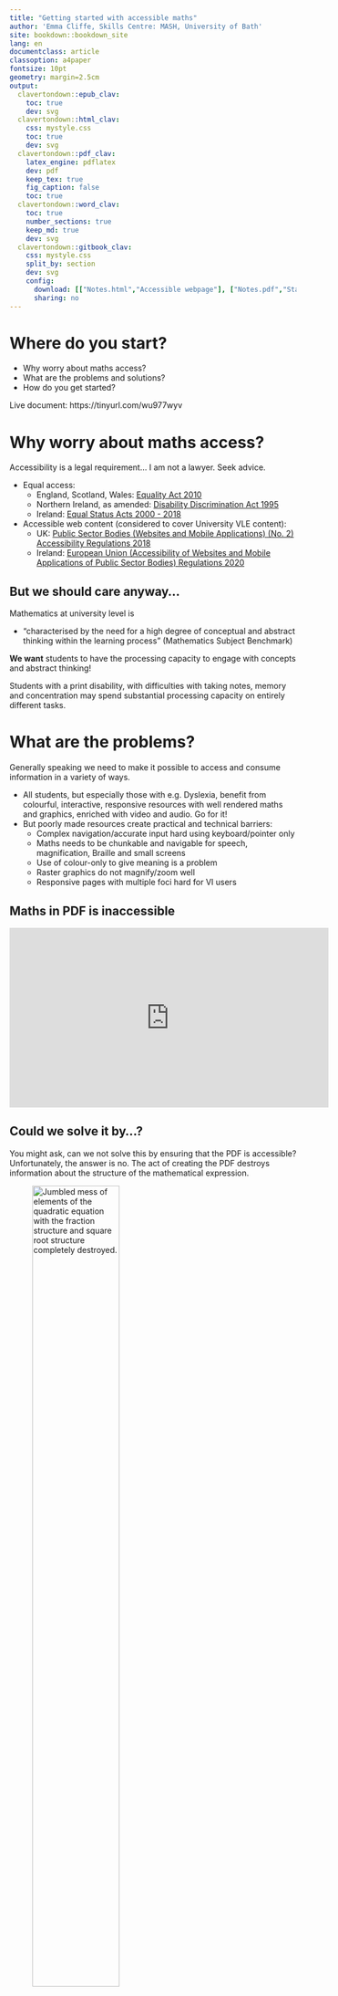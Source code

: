 ```yaml
---
title: "Getting started with accessible maths"
author: 'Emma Cliffe, Skills Centre: MASH, University of Bath'
site: bookdown::bookdown_site
lang: en
documentclass: article
classoption: a4paper
fontsize: 10pt
geometry: margin=2.5cm
output:
  clavertondown::epub_clav:
    toc: true
    dev: svg
  clavertondown::html_clav:
    css: mystyle.css
    toc: true
    dev: svg
  clavertondown::pdf_clav:
    latex_engine: pdflatex
    dev: pdf
    keep_tex: true
    fig_caption: false
    toc: true
  clavertondown::word_clav:
    toc: true
    number_sections: true
    keep_md: true
    dev: svg
  clavertondown::gitbook_clav:
    css: mystyle.css
    split_by: section
    dev: svg
    config:
      download: [["Notes.html","Accessible webpage"], ["Notes.pdf","Standard print PDF"], ["NotesClear.pdf","Clear print PDF"], ["NotesLarge.pdf","Large print PDF"], ["Notes.docx","Accessible Word document"], ["Notes.epub","Accessible EPub book" ]]
      sharing: no
---
```


\newpage
\pagenumbering{arabic}

# Where do you start? {-}

* Why worry about maths access?
* What are the problems and solutions?
* How do you get started?

Live document: https://tinyurl.com/wu977wyv 

# Why worry about maths access?

Accessibility is a legal requirement... I am not a lawyer. Seek advice.

* Equal access:
  * England, Scotland, Wales: [Equality Act 2010 ](https://www.legislation.gov.uk/ukpga/2010/15/contents)
  * Northern Ireland, as amended: [Disability Discrimination Act 1995](http://www.niassembly.gov.uk/globalassets/Documents/RaISe/Publications/2012/ofmdfm/2712.pdf)
  * Ireland: [Equal Status Acts 2000 - 2018](https://www.ihrec.ie/guides-and-tools/human-rights-and-equality-in-the-provision-of-good-and-services/what-does-the-law-say/equal-status-acts/) 
* Accessible web content (considered to cover University VLE content):
  * UK: [Public Sector Bodies (Websites and Mobile Applications) (No. 2) Accessibility Regulations 2018](https://www.legislation.gov.uk/uksi/2018/852/contents/made)
  * Ireland: [European Union (Accessibility of Websites and Mobile Applications of Public Sector Bodies) Regulations 2020](https://www.irishstatutebook.ie/eli/2020/si/358/made/en/print)

## But we should care anyway...

Mathematics at university level is

* "characterised by the need for a high degree of conceptual and abstract thinking within the learning process" (Mathematics Subject Benchmark)

**We want** students to have the processing capacity to engage with concepts and abstract thinking!

Students with a print disability, with difficulties with taking notes, memory and concentration may spend substantial processing capacity on entirely different tasks.

# What are the problems?

Generally speaking we need to make it possible to access and consume information in a variety of ways. 

* All students, but especially those with e.g. Dyslexia, benefit from colourful, interactive, responsive resources with well rendered maths and graphics, enriched with video and audio. Go for it!
* But poorly made resources create practical and technical barriers:
  * Complex navigation/accurate input hard using keyboard/pointer only
  * Maths needs to be chunkable and navigable for speech, magnification, Braille and small screens
  * Use of colour-only to give meaning is a problem
  * Raster graphics do not magnify/zoom well
  * Responsive pages with multiple foci hard for VI users

## Maths in PDF is inaccessible

<iframe width="560" height="315" title="Maths in a PDF being read aloud" src="https://www.youtube-nocookie.com/embed/BsTqEjTIILQ?start=42&rel=0&end=63" frameborder="0" allow="accelerometer; autoplay; encrypted-media; gyroscope; picture-in-picture" allowfullscreen></iframe>

## Could we solve it by...?

You might ask, can we not solve this by ensuring that the PDF is accessible? Unfortunately, the answer is no. The act of creating the PDF destroys information about the structure of the mathematical expression. 

![Reflowing a PDF visually destroys the maths](./Figs/reflowing.png){alt="Jumbled mess of elements of the quadratic equation with the fraction structure and square root structure completely destroyed." width="60%"}

# What are the solutions?

Using assistive technology effectively for maths requires:

* Authors to produce accessible mathematical materials
* Readers to have assistive technology which works with the specific format of mathematical text

## Structure

Computers rely on structural integrity to process maths:

* PDF, print, handwriting and E-books using images of maths cannot be processed. They are inaccessible and inflexible on, for instance, small screen devices. They are lossy formats for maths!
* Word, HTML based formats and EPub3 have structural integrity for maths and are accessible to many assistive technologies
* But not all AT can access maths all formats! PowerPoint 365 is theoretically accessible but most AT won't work with it
* And most mathematicians use specialist scientific document preparation systems such as LaTeX, which, historically, have not output these formats

## Could we convert the LaTeX?

* It depends on the LaTeX...
* It is **not possible** to convert LaTeX to html in the general case 
* It is easy to 'fall out' of the convertible subset without realising or knowing why, the addition of a package, change of preamble order, use of a seemingly innocent command...


## Could we convert the mathematicians?!

Any new document preparation system needs to ***enable*** the writer by providing the key features of mathematical/scientific document preparation. And these features make things complex. 

* Software is catching up and in flux.
* Nothing is easy to learn.

Increasingly mathematicians are exploring and converting, but they need appropriate institutional infrastructure, support, workload time allocation and training. Without this the task remains unreasonable.  

## What do we convert ***to***?

Only three formats of mathematical text are accessible:

* HTML using MathJax to render the mathematics
* Word/PowerPoint using the inbuilt equation editor
* EPub3 using MathML

Whatever **other** formats you supply you **must** supply at least one or, ideally, all of these to meet the public bodies requirement. 

* Supply your course content 'spine' in this format.

## Is that enough?

No. The equal access acts mean we need to meet individual needs so you may need to produce any of the other formats. This makes PowerPoint a problem as it cannot be converted.

**And** you also need to supply PDF! 

* Not all accessibility is about technical access
* Clear print PDF is selected most often by disabled students in the Department of Mathematical Sciences.

# How do you get started?

Ideals are great but let us be pragmatic. 

* Assess where you are
* Have a plan for meeting individual needs for equal access
  * Leadership: Recognise this may be expensive for a number of years. It will get cheaper. We've been doing this for nearly 20 years. This semester one lecturer used this plan.  
* Pick something achieveable to change in your general practice 
  * Leadership: What is achievable depends on the resources you provide and this is what ultimately reduces risk and cost.
* Start!
  * Be clear about what is and is not accessible and what a student should do if they need a different format (see having a plan)

## Word/PowerPoint 365

  * Use the inbuilt Accessibility Checker and information on e.g. [Making your Word documents accessible](https://support.office.com/en-gb/article/make-your-word-documents-accessible-to-people-with-disabilities-d9bf3683-87ac-47ea-b91a-78dcacb3c66d)
  * Write *all* mathematical text written using the MS 365 equation editor. E.g. if you are writing about the variable \(x\) or \(\theta\) it should be written as an equation. If you are writing \(x^2\) it should be written as an equation.
    * Never use insert symbol.
    * Never write superscripts, subscripts, fractions etc. using font or style changes and standard keyboard input alone
    * Never use an image of an equation.
  * Use Review -> Read Aloud (Alt + Ctrl + Space) to check the maths 

More information and tools within [accessible mathematical Word document workshop resources](https://stem-enable.github.io/WordWorkshop/) and [effective (keyboard-only) input of maths in Word](https://bathmash.github.io/gettingstarted/Word/index.html). 
 
## Sounds solved to me?
 
Some students will require MathType format

* Because their AT vendor has not implemented the interface to Word but the AT does work with MathType. Test everything and contact the vendors!
* Materials should be prepared as above and then a ***copy*** converted to MathType as automatic conversion of all expressions cannot be reversed.

Also... this generally won't work for the mathematicians and some scientists.
 
* Word is not a scientific document preparation system. 
* For those who use LaTeX we need a different plan.


## Web: WCAG 2.1 AA + MathJax!

* Check it meets the legal requirement of WCAG 2.1 Level AA with e.g. [Accessibility Insights for Web plugin for Chrome](https://accessibilityinsights.io/docs/en/web/overview)

* Check it is MathJax... Right click!
\[x = \frac{-b\pm\sqrt{b^2 - 4ac}}{2a}\]

  * Provides/enables: navigation, chunking, zoom, copy/paste, colour, size and layout changes...
  * Structural integrity enables assistive technology including text-to-speech, screenreaders, electronic Braille
  * Fallback for ARIA-aware AT without native support
  * AT providers without native support and not ARIA aware are a problem but not your problem.
* [Experience this yourself](https://people.bath.ac.uk/cspehj/coventry/arclengthInR.html)


## Supporting mathematicians

* Web + MathJax is the most accessible end format for a mathematical or scientific document but we need a way to prepare the document. 
* We are not perscriptive, we'll support anything which works. 
* Two main approaches have attracted most of the mathematicians at Bath but there are some other rarer contenders! 

## Try converting the LaTeX

* Experts: [tools which may work for a large subset but cannot tell you anything about why something doesn't work](https://hub.docker.com/r/bathmash/mathaltnotes)
* Non-experts at Bath who want to stick with LaTeX have found that [lwarp](https://ctan.org/pkg/lwarp?lang=en) works for them if they are careful. 
  * Beware of some hard work (documentation currently 1237 pages)
  * What happens depends on what you are doing in LaTeX
  * You have to work that out and test for accessibility for yourself.
  * [Quick lwarp demo](https://github.com/STEM-Enable/Getting-started-with-accessible-maths-March-2023/raw/main/example/LwarpExample.zip) ([link for Emma during the talk](https://posit.cloud/content/5657619))
 
## RMarkdown formats
 
RMarkdown is a language designed for transform to html 

* LaTeX for equations 
* Simple markup language for the rest of the document. 
* Authors are confined to a transformable subset with a quick compile loop and a supportive GUI. 
* The output has known accessibility features. 
* The typesetting is still extensible, just more reasonably so.
* More information on getting started with RMarkdown see [Using R as a basis for writing an accessible mathematical document](https://stem-enable.github.io/RMarkdownWorkshop/)
* [Quick RMarkdown demo](https://github.com/STEM-Enable/RMarkdownWorkshop/raw/master/examples/arclengthInR.zip) ([link for Emma during the talk](https://posit.cloud/content/4447915))


## Bookdown/Clavertondown

Eventually, you will probably want [Bookdown](https://bookdown.org/):

```theorem
Bookdown is needed for things like theorems and internal references
```

We built [Clavertondown](https://bathmash.github.io/clavertondown/) for additional functionality important in pure mathematics and for lecturers generally. 

```newtheorem
You can create new theorem types without affecting the Bookdown types such as theorem \@ref(thm:thm1).
```

```newtheorem
And you can have theorem types share numbering

```


## Maths e-assessment

* [Numbas aims to meet WCAG 2.1 AA](https://docs.numbas.org.uk/en/latest/accessibility/editor.html)
* [Stack aims to meet WCAG 2.1 AA](https://stack-assessment.org/Legal/Accessibility/)
* There are probably others but these are the only ones I have used

## Simple graphs: Desmos

* [Desmos was designed to work and tested with screenreaders and written to conform to WCAG 2.1](https://www.desmos.com/accessibility)
* [Experience this yourself](https://people.bath.ac.uk/cspehj/coventry/arclengthInR.html)

<iframe title="DESMOS example graph" src="https://www.desmos.com/calculator/rtvcqeg9ol?embed" width="700px" height="300px" style="border: 1px solid #ccc" frameborder="0">![[Interactive plot of sine](https://www.desmos.com/calculator/rtvcqeg9ol)\label{sine}](./Figs/desmos-sine-graph.png){width=60% longdesc=https://www.desmos.com/calculator/rtvcqeg9ol}</iframe>

## Geogebra: but be careful!

* [Geogebra aims to meet WCAG 2.1 AA](https://www.geogebra.org/m/r2EF8uRx)
* But, just because you can make a usable accessible object with a piece of software doesn't mean every object you make is! 
* [Project **Beyond alt text** between Bath and Coventry produced guidelines](https://bathmash.github.io/CETL-MSOR-2022-Beyond-alt-text/index.html)
* It is possible and useful but you need to take time and care.

## BrailleR: for the statisticians

* [BrailleR](https://github.com/ajrgodfrey/BrailleR) is a project by and for [blind statisticians who use R](https://r-resources.massey.ac.nz/BrailleR/)

```r
library(BrailleR)
```
```r
mydata = rnorm(1000)
```

```r
MakeAccessibleSVG(hist(mydata),file="./Figs/myhist2")
BrowseSVG(file="./Figs/myhist2",dir="./Figs")
pdf('./Figs/myhist2.svg.pdf',width = 4,height=4,paper='special')
hist(mydata)
dev.off()
```

\includegraphics{./Figs/myhist2.svg.pdf}
`r ifelse(knitr::is_latex_output(),"",paste('
![Try the [Interactive version of graph generated by BrailleR](./Figs/myhist2.html)\\label{histplotinteractive}](./Figs/myhist2.svg){longdesc=./Figs/myhist2.html}'))`

## Other diagrams

* [DIAGRAM Center](http://diagramcenter.org/) has some great resources for those new to diagram description:
  * Poet Image Description Training Tool
  * Image description guidelines
  * Sample book
  * [Webinar on complex images](http://diagramcenter.org/diagramwebinars.html#compleximages)
* [UKAAF has guidance on accessible images](https://www.ukaaf.org/standards/#accessible-images) 
* [NCAM (Old site) has guidelines and examples]( http://ncamftp.wgbh.org/ncam-old-site/experience_learn/educational_media/stemdx.html)

# What is my next step?

To play with right now... or later!

* This document: https://tinyurl.com/wu977wyv 
* LaTeX available? Try [Lwarp](https://github.com/STEM-Enable/Getting-started-with-accessible-maths-March-2023/raw/main/example/LwarpExample.zip)
* Rstudio available? Install rmarkdown and try [RMarkdown](https://stem-enable.github.io/RMarkdownWorkshop/)
* Chrome web browser available? Try [Desmos with ChromeVox](https://people.bath.ac.uk/cspehj/coventry/arclengthInR.html)
* Word user? Write some text and an equation and [listen back to it](https://stem-enable.github.io/WordWorkshop/immersive.html) 

Exchange ideas, think, chat, offer a report back:

* What achieveable next step can you commit to which will improve the accessiblibility of your mathematical teaching resources for next academic year?

# Further information

* This document: https://tinyurl.com/wu977wyv 
  * There are links throughout to further resources for getting started
* The core group is [JISC Accessibility Community Maths Working Group](https://github.com/A11yMaths) with mailing list [A11yMaths mailing list](https://www.jiscmail.ac.uk/cgi-bin/webadmin?A0=ACCESSIBLE-MATHS)
* [**sigma** Network Accessibility Special Interest Group](http://www.sigma-network.ac.uk/sigs/accessibility-sig/)
* A collection of links to most things I have done related to maths accessibility can be found at [Mathematics accessibility on the Skills Centre: MASH site](https://www.bath.ac.uk/projects/mathematics-accessibility/)
* My email address is [E.H.Cliffe@bath.ac.uk](mailto:E.H.Cliffe@bath.ac.uk) but please email my team [MASH](mailto:mash@bath.ac.uk), who, these days, know as much as I do!
